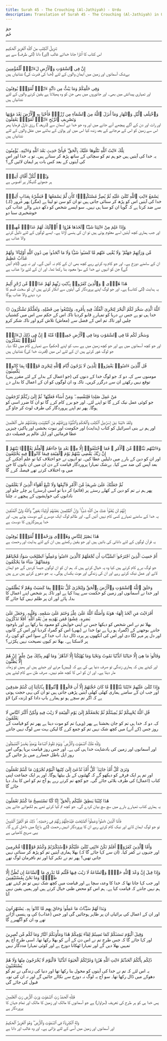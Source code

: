```yaml
---
title: Surah 45 - The Crouching (Al-Jathiyah) - Urdu
description: Translation of Surah 45 - The Crouching (Al-Jathiyah) in Urdu
---
```





<Aside type="quran" title="1">
حمٓ
</Aside>

<Aside type="reference" title="1">
حٰم
</Aside>

---

<Aside type="quran" title="2">
تَنزِيلُ ٱلْكِتَٰبِ مِنَ ٱللَّهِ ٱلْعَزِيزِ ٱلْحَكِيمِ
</Aside>

<Aside type="reference" title="2">
اس کتاب کا اُتارا جانا خدائے غالب (اور) دانا (کی طرف) سے ہے
</Aside>

---

<Aside type="quran" title="3">
إِنَّ فِى ٱلسَّمَٰوَٰتِ وَٱلْأَرْضِ لَءَايَٰتٍۢ لِّلْمُؤْمِنِينَ
</Aside>

<Aside type="reference" title="3">
بےشک آسمانوں اور زمین میں ایمان والوں کے لئے (خدا کی قدرت کی) نشانیاں ہیں
</Aside>

---

<Aside type="quran" title="4">
وَفِى خَلْقِكُمْ وَمَا يَبُثُّ مِن دَآبَّةٍ ءَايَٰتٌۭ لِّقَوْمٍۢ يُوقِنُونَ
</Aside>

<Aside type="reference" title="4">
اور تمہاری پیدائش میں بھی۔ اور جانوروں میں بھی جن کو وہ پھیلاتا ہے یقین کرنے والوں کے لئے نشانیاں ہیں
</Aside>

---

<Aside type="quran" title="5">
وَٱخْتِلَٰفِ ٱلَّيْلِ وَٱلنَّهَارِ وَمَآ أَنزَلَ ٱللَّهُ مِنَ ٱلسَّمَآءِ مِن رِّزْقٍۢ فَأَحْيَا بِهِ ٱلْأَرْضَ بَعْدَ مَوْتِهَا وَتَصْرِيفِ ٱلرِّيَٰحِ ءَايَٰتٌۭ لِّقَوْمٍۢ يَعْقِلُونَ
</Aside>

<Aside type="reference" title="5">
اور رات اور دن کے آگے پیچھے آنے جانے میں اور وہ جو خدا نے آسمان سے (ذریعہٴ) رزق نازل فرمایا پھر اس سے زمین کو اس کے مرجانے کے بعد زندہ کیا اس میں اور ہواؤں کے بدلنے میں عقل والوں کے لئے نشانیاں ہیں
</Aside>

---

<Aside type="quran" title="6">
تِلْكَ ءَايَٰتُ ٱللَّهِ نَتْلُوهَا عَلَيْكَ بِٱلْحَقِّ ۖ فَبِأَىِّ حَدِيثٍۭ بَعْدَ ٱللَّهِ وَءَايَٰتِهِۦ يُؤْمِنُونَ
</Aside>

<Aside type="reference" title="6">
یہ خدا کی آیتیں ہیں جو ہم تم کو سچائی کے ساتھ پڑھ کر سناتے ہیں۔ تو یہ خدا اور اس کی آیتوں کے بعد کس بات پر ایمان لائیں گے؟
</Aside>

---

<Aside type="quran" title="7">
وَيْلٌۭ لِّكُلِّ أَفَّاكٍ أَثِيمٍۢ
</Aside>

<Aside type="reference" title="7">
ہر جھوٹے گنہگار پر افسوس ہے
</Aside>

---

<Aside type="quran" title="8">
يَسْمَعُ ءَايَٰتِ ٱللَّهِ تُتْلَىٰ عَلَيْهِ ثُمَّ يُصِرُّ مُسْتَكْبِرًۭا كَأَن لَّمْ يَسْمَعْهَا ۖ فَبَشِّرْهُ بِعَذَابٍ أَلِيمٍۢ
</Aside>

<Aside type="reference" title="8">
(کہ) خدا کی آیتیں اس کو پڑھ کر سنائی جاتی ہیں تو ان کو سن تو لیتا ہے (مگر) پھر غرور سے ضد کرتا ہے کہ گویا ان کو سنا ہی نہیں۔ سو ایسے شخص کو دکھ دینے والے عذاب کی خوشخبری سنا دو
</Aside>

---

<Aside type="quran" title="9">
وَإِذَا عَلِمَ مِنْ ءَايَٰتِنَا شَيْـًٔا ٱتَّخَذَهَا هُزُوًا ۚ أُو۟لَٰٓئِكَ لَهُمْ عَذَابٌۭ مُّهِينٌۭ
</Aside>

<Aside type="reference" title="9">
اور جب ہماری کچھ آیتیں اسے معلوم ہوتی ہیں تو ان کی ہنسی اُڑاتا ہے۔ ایسے لوگوں کے لئے ذلیل کرنے والا عذاب ہے
</Aside>

---

<Aside type="quran" title="10">
مِّن وَرَآئِهِمْ جَهَنَّمُ ۖ وَلَا يُغْنِى عَنْهُم مَّا كَسَبُوا۟ شَيْـًۭٔا وَلَا مَا ٱتَّخَذُوا۟ مِن دُونِ ٱللَّهِ أَوْلِيَآءَ ۖ وَلَهُمْ عَذَابٌ عَظِيمٌ
</Aside>

<Aside type="reference" title="10">
ان کے سامنے دوزخ ہے۔ اور جو کام وہ کرتے رہے کچھ بھی ان کے کام نہ آئیں گے۔ اور نہ وہی (کام آئیں گے) جن کو انہوں نے خدا کے سوا معبود بنا رکھا تھا۔ اور ان کے لئے بڑا عذاب ہے
</Aside>

---

<Aside type="quran" title="11">
هَٰذَا هُدًۭى ۖ وَٱلَّذِينَ كَفَرُوا۟ بِـَٔايَٰتِ رَبِّهِمْ لَهُمْ عَذَابٌۭ مِّن رِّجْزٍ أَلِيمٌ
</Aside>

<Aside type="reference" title="11">
یہ ہدایت (کی کتاب) ہے۔ اور جو لوگ اپنے پروردگار کی آیتوں سے انکار کرتے ہیں ان کو سخت قسم کا درد دینے والا عذاب ہوگا
</Aside>

---

<Aside type="quran" title="12">
۞ ٱللَّهُ ٱلَّذِى سَخَّرَ لَكُمُ ٱلْبَحْرَ لِتَجْرِىَ ٱلْفُلْكُ فِيهِ بِأَمْرِهِۦ وَلِتَبْتَغُوا۟ مِن فَضْلِهِۦ وَلَعَلَّكُمْ تَشْكُرُونَ
</Aside>

<Aside type="reference" title="12">
خدا ہی تو ہے جس نے دریا کو تمہارے قابو کردیا تاکہ اس کے حکم سے اس میں کشتیاں چلیں اور تاکہ تم اس کے فضل سے (معاش) تلاش کرو اور تاکہ شکر کرو
</Aside>

---

<Aside type="quran" title="13">
وَسَخَّرَ لَكُم مَّا فِى ٱلسَّمَٰوَٰتِ وَمَا فِى ٱلْأَرْضِ جَمِيعًۭا مِّنْهُ ۚ إِنَّ فِى ذَٰلِكَ لَءَايَٰتٍۢ لِّقَوْمٍۢ يَتَفَكَّرُونَ
</Aside>

<Aside type="reference" title="13">
اور جو کچھ آسمانوں میں ہے اور جو کچھ زمین میں ہے سب کو اپنے (حکم) سے تمہارے کام میں لگا دیا۔ جو لوگ غور کرتے ہیں ان کے لئے اس میں (قدرت خدا کی) نشانیاں ہیں
</Aside>

---

<Aside type="quran" title="14">
قُل لِّلَّذِينَ ءَامَنُوا۟ يَغْفِرُوا۟ لِلَّذِينَ لَا يَرْجُونَ أَيَّامَ ٱللَّهِ لِيَجْزِىَ قَوْمًۢا بِمَا كَانُوا۟ يَكْسِبُونَ
</Aside>

<Aside type="reference" title="14">
مومنوں سے کہہ دو کہ جو لوگ خدا کے دنوں کی (جو اعمال کے بدلے کے لئے مقرر ہیں) توقع نہیں رکھتے ان سے درگزر کریں۔ تاکہ وہ ان لوگوں کو ان کے اعمال کا بدلے دے
</Aside>

---

<Aside type="quran" title="15">
مَنْ عَمِلَ صَٰلِحًۭا فَلِنَفْسِهِۦ ۖ وَمَنْ أَسَآءَ فَعَلَيْهَا ۖ ثُمَّ إِلَىٰ رَبِّكُمْ تُرْجَعُونَ
</Aside>

<Aside type="reference" title="15">
جو کوئی عمل نیک کرے گا تو اپنے لئے۔ اور جو برے کام کرے گا تو ان کا ضرر اسی کو ہوگا۔ پھر تم اپنے پروردگار کی طرف لوٹ کر جاؤ گے
</Aside>

---

<Aside type="quran" title="16">
وَلَقَدْ ءَاتَيْنَا بَنِىٓ إِسْرَٰٓءِيلَ ٱلْكِتَٰبَ وَٱلْحُكْمَ وَٱلنُّبُوَّةَ وَرَزَقْنَٰهُم مِّنَ ٱلطَّيِّبَٰتِ وَفَضَّلْنَٰهُمْ عَلَى ٱلْعَٰلَمِينَ
</Aside>

<Aside type="reference" title="16">
اور ہم نے بنی اسرائیل کو کتاب (ہدایت) اور حکومت اور نبوت بخشی اور پاکیزہ چیزیں عطا فرمائیں اور اہل عالم پر فضیلت دی
</Aside>

---

<Aside type="quran" title="17">
وَءَاتَيْنَٰهُم بَيِّنَٰتٍۢ مِّنَ ٱلْأَمْرِ ۖ فَمَا ٱخْتَلَفُوٓا۟ إِلَّا مِنۢ بَعْدِ مَا جَآءَهُمُ ٱلْعِلْمُ بَغْيًۢا بَيْنَهُمْ ۚ إِنَّ رَبَّكَ يَقْضِى بَيْنَهُمْ يَوْمَ ٱلْقِيَٰمَةِ فِيمَا كَانُوا۟ فِيهِ يَخْتَلِفُونَ
</Aside>

<Aside type="reference" title="17">
اور ان کو دین کے بارے میں دلیلیں عطا کیں۔ تو انہوں نے جو اختلاف کیا تو علم آچکنے کے بعد آپس کی ضد سے کیا۔ بےشک تمہارا پروردگار قیامت کے دن ان میں ان باتوں کا جن میں وہ اختلاف کرتے تھے فیصلہ کرے گا
</Aside>

---

<Aside type="quran" title="18">
ثُمَّ جَعَلْنَٰكَ عَلَىٰ شَرِيعَةٍۢ مِّنَ ٱلْأَمْرِ فَٱتَّبِعْهَا وَلَا تَتَّبِعْ أَهْوَآءَ ٱلَّذِينَ لَا يَعْلَمُونَ
</Aside>

<Aside type="reference" title="18">
پھر ہم نے تم کو دین کے کھلے رستے پر (قائم) کر دیا تو اسی (رستے) پر چلے چلو اور نادانوں کی خواہشوں کے پیچھے نہ چلنا
</Aside>

---

<Aside type="quran" title="19">
إِنَّهُمْ لَن يُغْنُوا۟ عَنكَ مِنَ ٱللَّهِ شَيْـًۭٔا ۚ وَإِنَّ ٱلظَّٰلِمِينَ بَعْضُهُمْ أَوْلِيَآءُ بَعْضٍۢ ۖ وَٱللَّهُ وَلِىُّ ٱلْمُتَّقِينَ
</Aside>

<Aside type="reference" title="19">
یہ خدا کے سامنے تمہارے کسی کام نہیں آئیں گے۔ اور ظالم لوگ ایک دوسرے کے دوست ہوتے ہیں۔ اور خدا پرہیزگاروں کا دوست ہے
</Aside>

---

<Aside type="quran" title="20">
هَٰذَا بَصَٰٓئِرُ لِلنَّاسِ وَهُدًۭى وَرَحْمَةٌۭ لِّقَوْمٍۢ يُوقِنُونَ
</Aside>

<Aside type="reference" title="20">
یہ قرآن لوگوں کے لئے دانائی کی باتیں ہیں اور جو یقین رکھتے ہیں ان کے لئے ہدایت اور رحمت ہے
</Aside>

---

<Aside type="quran" title="21">
أَمْ حَسِبَ ٱلَّذِينَ ٱجْتَرَحُوا۟ ٱلسَّيِّـَٔاتِ أَن نَّجْعَلَهُمْ كَٱلَّذِينَ ءَامَنُوا۟ وَعَمِلُوا۟ ٱلصَّٰلِحَٰتِ سَوَآءًۭ مَّحْيَاهُمْ وَمَمَاتُهُمْ ۚ سَآءَ مَا يَحْكُمُونَ
</Aside>

<Aside type="reference" title="21">
جو لوگ برے کام کرتے ہیں کیا وہ یہ خیال کرتے ہیں کہ ہم ان کو ان لوگوں جیسا کردیں گے جو ایمان لائے اور عمل نیک کرتے رہے اور ان کی زندگی اور موت یکساں ہوگی۔ یہ جو دعوے کرتے ہیں برے ہیں
</Aside>

---

<Aside type="quran" title="22">
وَخَلَقَ ٱللَّهُ ٱلسَّمَٰوَٰتِ وَٱلْأَرْضَ بِٱلْحَقِّ وَلِتُجْزَىٰ كُلُّ نَفْسٍۭ بِمَا كَسَبَتْ وَهُمْ لَا يُظْلَمُونَ
</Aside>

<Aside type="reference" title="22">
اور خدا نے آسمانوں اور زمین کو حکمت سے پیدا کیا ہے اور تاکہ ہر شخص اپنے اعمال کا بدلہ پائے اور ان پر ظلم نہیں کیا جائے گا
</Aside>

---

<Aside type="quran" title="23">
أَفَرَءَيْتَ مَنِ ٱتَّخَذَ إِلَٰهَهُۥ هَوَىٰهُ وَأَضَلَّهُ ٱللَّهُ عَلَىٰ عِلْمٍۢ وَخَتَمَ عَلَىٰ سَمْعِهِۦ وَقَلْبِهِۦ وَجَعَلَ عَلَىٰ بَصَرِهِۦ غِشَٰوَةًۭ فَمَن يَهْدِيهِ مِنۢ بَعْدِ ٱللَّهِ ۚ أَفَلَا تَذَكَّرُونَ
</Aside>

<Aside type="reference" title="23">
بھلا تم نے اس شخص کو دیکھا جس نے اپنی خواہش کو معبود بنا رکھا ہے اور باوجود جاننے بوجھنے کے (گمراہ ہو رہا ہے تو) خدا نے (بھی) اس کو گمراہ کردیا اور اس کے کانوں اور دل پر مہر لگا دی اور اس کی آنکھوں پر پردہ ڈال دیا۔ اب خدا کے سوا اس کو کون راہ پر لاسکتا ہے۔ بھلا تم کیوں نصیحت نہیں پکڑتے؟
</Aside>

---

<Aside type="quran" title="24">
وَقَالُوا۟ مَا هِىَ إِلَّا حَيَاتُنَا ٱلدُّنْيَا نَمُوتُ وَنَحْيَا وَمَا يُهْلِكُنَآ إِلَّا ٱلدَّهْرُ ۚ وَمَا لَهُم بِذَٰلِكَ مِنْ عِلْمٍ ۖ إِنْ هُمْ إِلَّا يَظُنُّونَ
</Aside>

<Aside type="reference" title="24">
اور کہتے ہیں کہ ہماری زندگی تو صرف دنیا ہی کی ہے کہ (یہیں) مرتے اور جیتے ہیں اور ہمیں تو زمانہ مار دیتا ہے۔ اور ان کو اس کا کچھ علم نہیں۔ صرف ظن سے کام لیتے ہیں
</Aside>

---

<Aside type="quran" title="25">
وَإِذَا تُتْلَىٰ عَلَيْهِمْ ءَايَٰتُنَا بَيِّنَٰتٍۢ مَّا كَانَ حُجَّتَهُمْ إِلَّآ أَن قَالُوا۟ ٱئْتُوا۟ بِـَٔابَآئِنَآ إِن كُنتُمْ صَٰدِقِينَ
</Aside>

<Aside type="reference" title="25">
اور جب ان کے سامنے ہماری کھلی کھلی آیتیں پڑھی جاتی ہیں تو ان کی یہی حجت ہوتی ہے کہ اگر تم سچے ہو تو ہمارے باپ دادا کو (زندہ کر) لاؤ
</Aside>

---

<Aside type="quran" title="26">
قُلِ ٱللَّهُ يُحْيِيكُمْ ثُمَّ يُمِيتُكُمْ ثُمَّ يَجْمَعُكُمْ إِلَىٰ يَوْمِ ٱلْقِيَٰمَةِ لَا رَيْبَ فِيهِ وَلَٰكِنَّ أَكْثَرَ ٱلنَّاسِ لَا يَعْلَمُونَ
</Aside>

<Aside type="reference" title="26">
کہہ دو کہ خدا ہی تم کو جان بخشتا ہے پھر (وہی) تم کو موت دیتا ہے پھر تم کو قیامت کے روز جس (کے آنے) میں کچھ شک نہیں تم کو جمع کرے گا لیکن بہت سے لوگ نہیں جانتے
</Aside>

---

<Aside type="quran" title="27">
وَلِلَّهِ مُلْكُ ٱلسَّمَٰوَٰتِ وَٱلْأَرْضِ ۚ وَيَوْمَ تَقُومُ ٱلسَّاعَةُ يَوْمَئِذٍۢ يَخْسَرُ ٱلْمُبْطِلُونَ
</Aside>

<Aside type="reference" title="27">
اور آسمانوں اور زمین کی بادشاہت خدا ہی کی ہے۔ اور جس روز قیامت برپا ہوگی اس روز اہل باطل خسارے میں پڑ جائیں گے
</Aside>

---

<Aside type="quran" title="28">
وَتَرَىٰ كُلَّ أُمَّةٍۢ جَاثِيَةًۭ ۚ كُلُّ أُمَّةٍۢ تُدْعَىٰٓ إِلَىٰ كِتَٰبِهَا ٱلْيَوْمَ تُجْزَوْنَ مَا كُنتُمْ تَعْمَلُونَ
</Aside>

<Aside type="reference" title="28">
اور تم ہر ایک فرقے کو دیکھو گے کہ گھٹنوں کے بل بیٹھا ہوگا۔ اور ہر ایک جماعت اپنی کتاب (اعمال) کی طرف بلائی جائے گی۔ جو کچھ تم کرتے رہے ہو آج تم کو اس کا بدلہ دیا جائے گا
</Aside>

---

<Aside type="quran" title="29">
هَٰذَا كِتَٰبُنَا يَنطِقُ عَلَيْكُم بِٱلْحَقِّ ۚ إِنَّا كُنَّا نَسْتَنسِخُ مَا كُنتُمْ تَعْمَلُونَ
</Aside>

<Aside type="reference" title="29">
یہ ہماری کتاب تمہارے بارے میں سچ سچ بیان کردے گی۔ جو کچھ تم کیا کرتے تھے ہم لکھواتے جاتے ہیں
</Aside>

---

<Aside type="quran" title="30">
فَأَمَّا ٱلَّذِينَ ءَامَنُوا۟ وَعَمِلُوا۟ ٱلصَّٰلِحَٰتِ فَيُدْخِلُهُمْ رَبُّهُمْ فِى رَحْمَتِهِۦ ۚ ذَٰلِكَ هُوَ ٱلْفَوْزُ ٱلْمُبِينُ
</Aside>

<Aside type="reference" title="30">
تو جو لوگ ایمان لائے اور نیک کام کرتے رہے ان کا پروردگار انہیں رحمت (کے باغ) میں داخل کرے گا۔ یہی صریح کامیابی ہے
</Aside>

---

<Aside type="quran" title="31">
وَأَمَّا ٱلَّذِينَ كَفَرُوٓا۟ أَفَلَمْ تَكُنْ ءَايَٰتِى تُتْلَىٰ عَلَيْكُمْ فَٱسْتَكْبَرْتُمْ وَكُنتُمْ قَوْمًۭا مُّجْرِمِينَ
</Aside>

<Aside type="reference" title="31">
اور جنہوں نے کفر کیا۔ (ان سے کہا جائے گا کہ) بھلا ہماری آیتیں تم کو پڑھ کر سنائی نہیں جاتی تھیں؟ پھر تم نے تکبر کیا اور تم نافرمان لوگ تھے
</Aside>

---

<Aside type="quran" title="32">
وَإِذَا قِيلَ إِنَّ وَعْدَ ٱللَّهِ حَقٌّۭ وَٱلسَّاعَةُ لَا رَيْبَ فِيهَا قُلْتُم مَّا نَدْرِى مَا ٱلسَّاعَةُ إِن نَّظُنُّ إِلَّا ظَنًّۭا وَمَا نَحْنُ بِمُسْتَيْقِنِينَ
</Aside>

<Aside type="reference" title="32">
اور جب کہا جاتا تھا کہ خدا کا وعدہ سچا ہے اور قیامت میں کچھ شک نہیں تو تم کہتے تھے ہم نہیں جانتے کہ قیامت کیا ہے۔ ہم اس کو محض ظنی خیال کرتے ہیں اور ہمیں یقین نہیں آتا
</Aside>

---

<Aside type="quran" title="33">
وَبَدَا لَهُمْ سَيِّـَٔاتُ مَا عَمِلُوا۟ وَحَاقَ بِهِم مَّا كَانُوا۟ بِهِۦ يَسْتَهْزِءُونَ
</Aside>

<Aside type="reference" title="33">
اور ان کے اعمال کی برائیاں ان پر ظاہر ہوجائیں گی اور جس (عذاب) کی وہ ہنسی اُڑاتے تھے وہ ان کو آگھیرے گا
</Aside>

---

<Aside type="quran" title="34">
وَقِيلَ ٱلْيَوْمَ نَنسَىٰكُمْ كَمَا نَسِيتُمْ لِقَآءَ يَوْمِكُمْ هَٰذَا وَمَأْوَىٰكُمُ ٱلنَّارُ وَمَا لَكُم مِّن نَّٰصِرِينَ
</Aside>

<Aside type="reference" title="34">
اور کہا جائے گا کہ جس طرح تم نے اس دن کے آنے کو بھلا رکھا تھا۔ اسی طرح آج ہم تمہیں بھلا دیں گے اور تمہارا ٹھکانا دوزخ ہے اور کوئی تمہارا مددگار نہیں
</Aside>

---

<Aside type="quran" title="35">
ذَٰلِكُم بِأَنَّكُمُ ٱتَّخَذْتُمْ ءَايَٰتِ ٱللَّهِ هُزُوًۭا وَغَرَّتْكُمُ ٱلْحَيَوٰةُ ٱلدُّنْيَا ۚ فَٱلْيَوْمَ لَا يُخْرَجُونَ مِنْهَا وَلَا هُمْ يُسْتَعْتَبُونَ
</Aside>

<Aside type="reference" title="35">
یہ اس لئے کہ تم نے خدا کی آیتوں کو مخول بنا رکھا تھا اور دنیا کی زندگی نے تم کو دھوکے میں ڈال رکھا تھا۔ سو آج یہ لوگ نہ دوزخ سے نکالے جائیں گے اور نہ ان کی توبہ قبول کی جائے گی
</Aside>

---

<Aside type="quran" title="36">
فَلِلَّهِ ٱلْحَمْدُ رَبِّ ٱلسَّمَٰوَٰتِ وَرَبِّ ٱلْأَرْضِ رَبِّ ٱلْعَٰلَمِينَ
</Aside>

<Aside type="reference" title="36">
پس خدا ہی کو ہر طرح کی تعریف (سزاوار) ہے جو آسمانوں کا مالک اور زمین کا مالک اور تمام جہان کا پروردگار ہے
</Aside>

---

<Aside type="quran" title="37">
وَلَهُ ٱلْكِبْرِيَآءُ فِى ٱلسَّمَٰوَٰتِ وَٱلْأَرْضِ ۖ وَهُوَ ٱلْعَزِيزُ ٱلْحَكِيمُ
</Aside>

<Aside type="reference" title="37">
اور آسمانوں اور زمین میں اُسی کے لئے بڑائی ہے۔ اور وہ غالب اور دانا ہے
</Aside>

---
